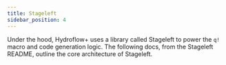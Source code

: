 ```yaml
---
title: Stageleft
sidebar_position: 4
---
```



Under the hood, Hydroflow+ uses a library called Stageleft to power the `q!` macro and code generation logic. The following docs, from the Stageleft README, outline the core architecture of Stageleft.

<StageleftDocs/>

